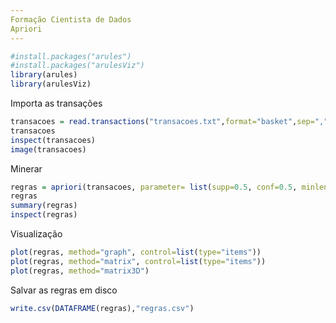 ```yaml
---
Formação Cientista de Dados
Apriori
---
```


```r
#install.packages("arules")
#install.packages("arulesViz")
library(arules)
library(arulesViz)
```
Importa as transações
```r
transacoes = read.transactions("transacoes.txt",format="basket",sep=",")
transacoes 
inspect(transacoes)
image(transacoes)
```
Minerar
```r
regras = apriori(transacoes, parameter= list(supp=0.5, conf=0.5, minlen=2))
regras
summary(regras)
inspect(regras) 
```
Visualização
```r
plot(regras, method="graph", control=list(type="items"))
plot(regras, method="matrix", control=list(type="items"))
plot(regras, method="matrix3D")
```
Salvar as regras em disco
```r
write.csv(DATAFRAME(regras),"regras.csv")
```

